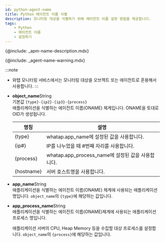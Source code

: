 ```yaml
---
id: python-agent-name
title: Python 에이전트 이름 식별
description: 모니터링 대상을 식별하기 위해 에이전트 이름 설정 방법을 제공합니다.
tags:
    - Python
    - 에이전트 이름
    - 설정하기
---
```


{@include: _apm-name-description.mdx}

{@include: _agent-name-warning.mdx}

:::note
* 와탭 모니터링 서비스에서는 모니터링 대상을 오브젝트 또는 에이전트로 혼용해서 사용합니다.
:::

<!-- 와탭은 애플리케이션 서버 식별을 위해 애플리케이션 서버 종류, 서버 IP, 서비스 포트를 조합하여 고유 식별자로 사용합니다. -->

* **object_name**<span class='type'>String</span><br/>
    기본값 `{type}-{ip2}-{ip3}-{process}`  
    애플리케이션을 식별하는 에이전트 이름(ONAME) 체계입니다. ONAME을 토대로 OID가 생성됩니다. 

    |명칭|설명|
    |----|----|
    |{type}|whatap.app_name에 설정된 값을 사용합니다.|
    |{ip#}|IP를 나누었을 때 #번째 자리를 사용합니다.|
    |{process}|whatap.app_process_name에 설정된 값을 사용합니다.|
    |{hostname}|서버 호스트명을 사용합니다.|

<!-- 문의 -->
* **app_name**<span class='type'>String</span><br/>
    애플리케이션을 식별하는 에이전트 이름(ONAME) 체계에 사용되는 애플리케이션 명입니다. `object_name`의 `{type}`에 해당하는 값입니다.

* **app_process_name**<span class='type'>String</span><br/> 
    애플리케이션을 식별하는 에이전트 이름(ONAME)체계에 사용되는 애플리케이션 프로세스 명입니다. 

    애플리케이션 서버의 CPU, Heap Memory 등을 수집할 대상 프로세스를 설정합니다. `object_name`의 `{process}`에 해당하는 값입니다. 
